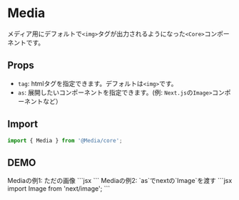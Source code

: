 
# Media

メディア用にデフォルトで`<img>`タグが出力されるようになった`<Core>`コンポーネントです。


## Props

- `tag`: htmlタグを指定できます。デフォルトは`<img>`です。
- `as`: 展開したいコンポーネントを指定できます。(例: `Next.js`の`Image>`コンポーネントなど）


## Import

```js
import { Media } from '@Media/core';
```

## DEMO

<Demo>
	<Demo.Title>Mediaの例1: ただの画像</Demo.Title>
	<Demo.Preview resize p={20}>
		<Media src="/img/demo-img.jpeg" alt="" width={960} height={640} />
	</Demo.Preview>
	<Demo.Code>
		```jsx
		<Media src="/img/demo-img.jpeg" alt="" width={960} height={640} />
		```
	</Demo.Code>
</Demo>



<Demo>
	<Demo.Title>Mediaの例2: `as`でnextの`Image`を渡す</Demo.Title>
	<Demo.Preview resize p={20}>
		<Media as={Image} src="/img/demo-img.jpeg" alt="" width={960} height={640} />
	</Demo.Preview>
<Demo.Code>
```jsx
import Image from 'next/image';

<Media as={Image} src="/img/demo-img.jpeg" alt="" width={960} height={640} />
```
</Demo.Code>
</Demo>
